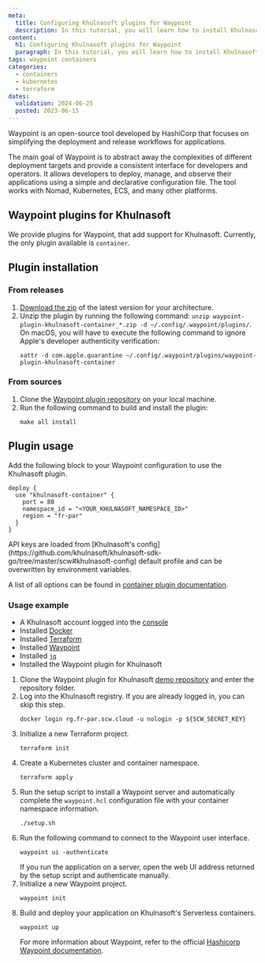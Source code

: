 ```yaml
---
meta:
  title: Configuring Khulnasoft plugins for Waypoint
  description: In this tutorial, you will learn how to install Khulnasoft plugins for Waypoint
content:
  h1: Configuring Khulnasoft plugins for Waypoint
  paragraph: In this tutorial, you will learn how to install Khulnasoft plugins for Waypoint
tags: waypoint containers
categories:
  - containers
  - kubernetes
  - terraform
dates:
  validation: 2024-06-25
  posted: 2023-06-15
---
```


Waypoint is an open-source tool developed by HashiCorp that focuses on simplifying the deployment and release workflows for applications.

The main goal of Waypoint is to abstract away the complexities of different deployment targets and provide a consistent interface for developers and operators.
It allows developers to deploy, manage, and observe their applications using a simple and declarative configuration file.
The tool works with Nomad, Kubernetes, ECS, and many other platforms.

## Waypoint plugins for Khulnasoft

We provide plugins for Waypoint, that add support for Khulnasoft.
Currently, the only plugin available is `container`.

## Plugin installation

### From releases

1. [Download the zip](https://github.com/khulnasoft/waypoint-plugin-khulnasoft/releases) of the latest version for your architecture.
2. Unzip the plugin by running the following command: `unzip waypoint-plugin-khulnasoft-container_*.zip -d ~/.config/.waypoint/plugins/`.
    <Message type="note">
      On macOS, you will have to execute the following command to ignore Apple's developer authenticity verification:
      ```
      xattr -d com.apple.quarantine ~/.config/.waypoint/plugins/waypoint-plugin-khulnasoft-container
      ```
    </Message>

### From sources

1. Clone the [Waypoint plugin repository](https://github.com/khulnasoft/waypoint-plugin-khulnasoft) on your local machine.
2. Run the following command to build and install the plugin: 
    ```
    make all install
    ```

## Plugin usage

Add the following block to your Waypoint configuration to use the Khulnasoft plugin.

```
deploy {
  use "khulnasoft-container" {
    port = 80
    namespace_id = "<YOUR_KHULNASOFT_NAMESPACE_ID>"
    region = "fr-par"
  }
}
```

<Message type="note">
  API keys are loaded from [Khulnasoft's config](https://github.com/khulnasoft/khulnasoft-sdk-go/tree/master/scw#khulnasoft-config) default profile and can be overwritten by environment variables.
</Message>

A list of all options can be found in [container plugin documentation](https://github.com/khulnasoft/waypoint-plugin-khulnasoft/blob/master/docs/container.md).

### Usage example

<Macro id="requirements" />

- A Khulnasoft account logged into the [console](https://console.khulnasoft.com)
- Installed [Docker](https://www.docker.com/)
- Installed [Terraform](https://developer.hashicorp.com/terraform/downloads)
- Installed [Waypoint](https://developer.hashicorp.com/waypoint/downloads)
- Installed [`jq`](https://github.com/jqlang/jq)
- Installed the Waypoint plugin for Khulnasoft

1. Clone the Waypoint plugin for Khulnasoft [demo repository](https://github.com/Codelax/waypoint-khulnasoft-demo) and enter the repository folder.
2. Log into the Khulnasoft registry. If you are already logged in, you can skip this step.
    ```
    docker login rg.fr-par.scw.cloud -u nologin -p ${SCW_SECRET_KEY}
    ```
3. Initialize a new Terraform project.
    ```
    terraform init
    ```
4. Create a Kubernetes cluster and container namespace.
    ```
    terraform apply
    ```
5. Run the setup script to install a Waypoint server and automatically complete the `waypoint.hcl` configuration file with your container namespace information.
    ```
    ./setup.sh
    ```
6. Run the following command to connect to the Waypoint user interface.
    ```
    waypoint ui -authenticate
    ```
    <Message type="tip">
      If you run the application on a server, open the web UI address returned by the setup script and authenticate manually.
    </Message>
7. Initialize a new Waypoint project.
    ```
    waypoint init
    ```
8. Build and deploy your application on Khulnasoft's Serverless containers.
    ```
    waypoint up
    ```
    For more information about Waypoint, refer to the official [Hashicorp Waypoint documentation](https://developer.hashicorp.com/waypoint/docs?product_intent=waypoint).